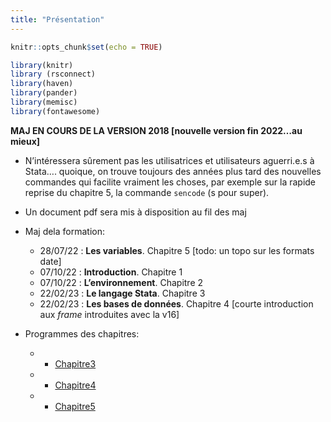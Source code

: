 ```yaml
---
title: "Présentation"
---
```


```r
knitr::opts_chunk$set(echo = TRUE)

library(knitr)
library (rsconnect)
library(haven)
library(pander)
library(memisc)
library(fontawesome)
```




**MAJ EN COURS DE LA VERSION 2018 [nouvelle version fin 2022...au mieux]**


* N'intéressera sûrement pas les utilisatrices et utilisateurs aguerri.e.s à Stata.... quoique, on trouve toujours des années plus tard des nouvelles commandes qui facilite vraiment les choses, par exemple sur la rapide reprise du chapitre 5, la commande `sencode` (s pour super).
* Un document pdf sera mis à disposition au fil des maj


* Maj dela formation:
  * 28/07/22 : **Les variables**. Chapitre 5 [todo: un topo sur les formats date] 
  * 07/10/22 : **Introduction**.  Chapitre 1
  * 07/10/22 : **L'environnement**.  Chapitre 2
  * 22/02/23 : **Le langage Stata**. Chapitre 3
  * 22/02/23 : **Les bases de données**. Chapitre 4 [courte introduction aux *frame* introduites avec la v16]

* Programmes des chapitres:
  * - [Chapitre3](programme3.do)
  * - [Chapitre4](programme4.do)
  * - [Chapitre5](programme5.do)




